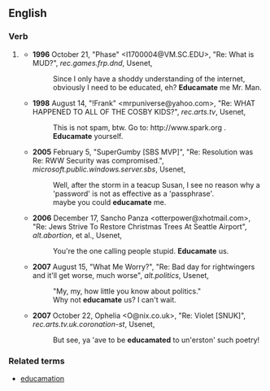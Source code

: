 ==English==
===Verb===
{{en-verb|educamat|ing}}
#{{generally|jocular}} {{form of|Mistaken form|educate}}
#*'''1996''' October 21, "Phase" <I1700004@VM.SC.EDU>, "Re: What is MUD?", ''rec.games.frp.dnd'', Usenet,
#*:Since I only have a shoddy understanding of the internet, obviously I need to be educated, eh? '''Educamate''' me Mr. Man.
#*'''1998''' August 14, "!Frank" <mrpuniverse@yahoo.com>, "Re: WHAT HAPPENED TO ALL OF THE COSBY KIDS?", ''rec.arts.tv'', Usenet,
#*:This is not spam, btw. Go to: <nowiki>http://www.spark.org</nowiki> . '''Educamate''' yourself.
#*'''2005''' February 5, "SuperGumby [SBS MVP]", "Re: Resolution was Re: RWW Security was compromised.", ''microsoft.public.windows.server.sbs'', Usenet,
#*:Well, after the storm in a teacup Susan, I see no reason why a 'password' is not as effective as a 'passphrase'.
#*:maybe<!--sic lowercase--> you could '''educamate''' me.
#*'''2006''' December 17, Sancho Panza <otterpower@xhotmail.com>, "Re: Jews Strive To Restore Christmas Trees At Seattle Airport", ''alt.abortion'', et al., Usenet,
#*:You're the one calling people stupid. '''Educamate''' us.
#*'''2007''' August 15, "What Me Worry?", "Re: Bad day for rightwingers and it'll get worse, much worse", ''alt.politics'', Usenet,
#*:"My, my, how little you know about politics."
#*:Why not '''educamate''' us? I can't wait.
#*'''2007''' October 22, Ophelia <O@nix.co.uk>, "Re: Violet [SNUK]", ''rec.arts.tv.uk.coronation-st'', Usenet,
#*:But see, ya 'ave to be '''educamated''' to un'erston' such poetry!
===Related terms===
*[[educamation]]
